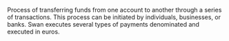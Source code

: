 Process of transferring funds from one account to another through a series of transactions.
This process can be initiated by individuals, businesses, or banks.
Swan executes several types of payments denominated and executed in euros.